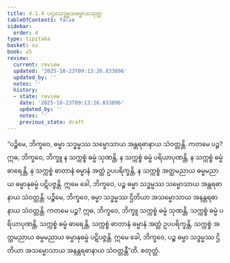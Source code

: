 ```yaml
---
title: 4.1.4 ပဌမသဒ္ဓမ္မသမ္မောသသုတ္တ
tableOfContents: false
sidebar:
  order: 4
type: tipitaka
basket: su
book: a5
review:
  current: review
  updated: '2025-10-23T09:13:26.833896'
  updated_by: ''
  notes: ''
  history:
  - state: review
    date: '2025-10-23T09:13:26.833896'
    updated_by: ''
    notes: ''
    previous_state: draft
---
```



<ReviewStatus review={frontmatter.review} showDetails={true} />

<HypothesisAnnotation frontmatter={frontmatter} />

<DynamicBreadcrumb />

<Division number="154" book="a5" e="ch" v="16" p="155">

<Paragraph number="883" book="a5">
“ပဉ္စိမေ, ဘိက္ခဝေ, ဓမ္မာ သဒ္ဓမ္မဿ သမ္မောသာယ အန္တရဓာနာယ သံဝတ္တန္တိ. ကတမေ ပဉ္စ? ဣဓ, ဘိက္ခဝေ, ဘိက္ခူ န သက္ကစ္စံ ဓမ္မံ သုဏန္တိ, န သက္ကစ္စံ ဓမ္မံ ပရိယာပုဏန္တိ, န သက္ကစ္စံ ဓမ္မံ ဓာရေန္တိ, န သက္ကစ္စံ ဓာတာနံ ဓမ္မာနံ အတ္ထံ ဥပပရိက္ခန္တိ, န သက္ကစ္စံ အတ္ထမညာယ ဓမ္မမညာယ ဓမ္မာနုဓမ္မံ ပဋိပဇ္ဇန္တိ. ဣမေ ခေါ, ဘိက္ခဝေ, ပဉ္စ ဓမ္မာ သဒ္ဓမ္မဿ သမ္မောသာယ အန္တရဓာနာယ သံဝတ္တန္တိ.
</Paragraph>

<Paragraph number="884" book="a5">
ပဉ္စိမေ, ဘိက္ခဝေ, ဓမ္မာ သဒ္ဓမ္မဿ ဌိတိယာ အသမ္မောသာယ အနန္တရဓာနာယ သံဝတ္တန္တိ. ကတမေ ပဉ္စ? ဣဓ, ဘိက္ခဝေ, ဘိက္ခူ သက္ကစ္စံ ဓမ္မံ သုဏန္တိ, သက္ကစ္စံ ဓမ္မံ ပရိယာပုဏန္တိ, သက္ကစ္စံ ဓမ္မံ ဓာရေန္တိ, သက္ကစ္စံ ဓာတာနံ ဓမ္မာနံ အတ္ထံ ဥပပရိက္ခန္တိ, သက္ကစ္စံ အတ္ထမညာယ ဓမ္မမညာယ ဓမ္မာနုဓမ္မံ ပဋိပဇ္ဇန္တိ. ဣမေ ခေါ, ဘိက္ခဝေ, ပဉ္စ ဓမ္မာ သဒ္ဓမ္မဿ ဌိတိယာ အသမ္မောသာယ အနန္တရဓာနာယ သံဝတ္တန္တီ”တိ.

</Paragraph>
</Division>

<Paragraph number="885" type="center" book="a5">
စတုတ္ထံ.
</Paragraph>